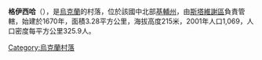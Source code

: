 {{coord|49|20|49|N|30|17|58|E|scale:30000|display=title}}

'''格伊西哈'''（{{lang-uk|Гейсиха}}），是[[烏克蘭|烏克蘭]]的村落，位於該國中北部[[基輔州|基輔州]]，由[[斯塔維謝區|斯塔維謝區]]負責管轄，始建於1670年，面積3.28平方公里，海拔高度215米，2001年人口1,069，人口密度每平方公里325.9人。

{{Ukraine-geo-stub}}
[[Category:烏克蘭村落|Category:烏克蘭村落]]